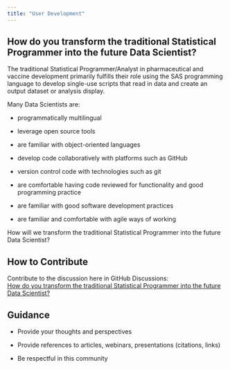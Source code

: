 ```yaml
---
title: "User Development"
---
```


## How do you transform the traditional Statistical Programmer into the future Data Scientist?

The traditional Statistical Programmer/Analyst in pharmaceutical and vaccine development primarily fulfills their role using the SAS programming language to develop single-use scripts that read in data and create an output dataset or analysis display.

Many Data Scientists are:

-   programmatically multilingual

-   leverage open source tools

-   are familiar with object-oriented languages

-   develop code collaboratively with platforms such as GitHub

-   version control code with technologies such as git 

-   are comfortable having code reviewed for functionality and good programming practice

-   are familiar with good software development practices

-   are familiar and comfortable with agile ways of working

How will we transform the traditional Statistical Programmer into the future Data Scientist?

## How to Contribute

Contribute to the discussion here in GitHub Discussions:\
[How do you transform the traditional Statistical Programmer into the future Data Scientist?](https://github.com/phuse-org/OSTCDA/discussions/10-){target="_blank"}

## Guidance

-   Provide your thoughts and perspectives

-   Provide references to articles, webinars, presentations (citations, links)

-   Be respectful in this community
